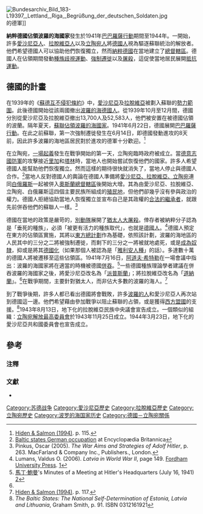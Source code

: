 {{Campaignbox Leningrad and Baltics 1941-1944}}
[[File:Bundesarchiv_Bild_183-L19397,_Lettland,_Riga,_Begrüßung_der_deutschen_Soldaten.jpg|thumb]]的德軍]]

'''納粹德國佔領波羅的海國家'''發生於1941年[[巴巴羅薩行動|巴巴羅薩行動]]期間至1944年。一開始，許多[[愛沙尼亞人|愛沙尼亞人]]、[[拉脫維亞人|拉脫維亞人]]以及[[立陶宛人|立陶宛人]]將[[德國人|德國人]]視為驅逐蘇聯統治的解放者。他們希望德國人可以協助他們恢復獨立，然而[[納粹德國|納粹德國]]在當地建立了[[總督轄區|總督轄區]]。德國人在佔領期間發動[[歧視|種族歧視運動]]、[[強制遷徙|強制遷徙]]以及[[屠殺|屠殺]]，這促使當地居民展開[[抵抗運動|抵抗運動]]。{{Citation needed|reason=This claim needs a reliable source; Nazis ARE still seen as liberators in Estonia because they fought back against the communists and bolshevik jews who had already started to destroy Estonian national spirit (by deporting native people to Siberia and GULAG concentration camps (which were built in the 1920s already)). Original documents of the extremely detailed plans how the communists and the Bolshevik Jews needed to carry out the annihilation of Baltic states are in the National Archives and Records Administration - hint by the Urb brothers - http://kanal2.ee/vaatasaateid/Stereo?videoid=10144|date=December 2013}}

==德國的計畫==
在1939年的《[[蘇德互不侵犯條約|蘇德互不侵犯條約]]》中，[[愛沙尼亞|愛沙尼亞]]及[[拉脫維亞|拉脫維亞]]被劃入蘇聯的[[勢力範圍|勢力範圍]]。此後德國開始從該兩國撤出[[波羅的海德國人|波羅的海德國人]]。從1939年10月至12月間，德國分別從愛沙尼亞及拉脫維亞撤出13,700人及52,583人，他們被安置在被德國佔領的波蘭。隔年夏天，[[蘇聯佔領波羅的海國家|蘇聯佔領波羅的海國家]]。1941年6月22日，德國展開[[巴巴羅薩行動|巴巴羅薩行動]]。在此之前蘇聯{{Link-en|在波羅的海國家展開蘇維埃化|Sovietization of the Baltic states}}，第一次強制遷徙發生在6月14日，即德國發動進攻的8天前，因此許多波羅的海地區居民對於進攻的德軍十分歡迎。<ref name="Salmon_d1">[[#HidenSalmon1994|Hiden & Salmon (1994)]]. p. 115.</ref>

在立陶宛，[[立陶宛六月起義|一場起義]]發生在戰爭開始的第一天，立陶宛臨時政府被成立。當[[德意志國防軍|德意志國防軍]]的攻擊接近[[里加|里加]]和[[塔林|塔林]]時，當地人也開始嘗試恢復他們的國家。許多人希望德國人能幫助他們恢復獨立。然而這樣的期待很快就消失了，當地人停止與德國人合作。<ref name="britannica">[http://www.britannica.com/eb/article-37264/Baltic-states Baltic states German occupation] {{Wayback|url=http://www.britannica.com/eb/article-37264/Baltic-states |date=20080611102707 }} at Encyclopædia Britannica</ref>當地人反對德國人的輿論在德國人準備將[[波羅的海國家|愛沙尼亞、拉脫維亞、立陶宛]]連同[[白俄羅斯|白俄羅斯]]一起被併入[[奧斯蘭總督轄區|奧斯蘭總督轄區]]後開始大增。其為由愛沙尼亞、拉脫維亞、立陶宛、白俄羅斯這四個主要民族所組成的[[殖民地|殖民地]]，但他們卻幾乎沒有參與政治的權力。德國人拒絕協助當地人恢復獨立並宣布自己是其政權的[[國家繼承|合法的繼承者]]，就跟先前併吞他們的蘇聯人一樣。<ref>Pinkus, Oscar (2005). ''The War Aims and Strategies of Adolf Hitler'', p. 263. MacFarland & Company Inc., Publishers., London.</ref>

德國在當地的政策是嚴苛的，[[別動隊|別動隊]]展開了[[猶太人大屠殺|猶太人大屠殺]]。倖存者被納粹分子認為是「垂死的種族」，必須「被更有活力的種族取代」，也就是[[德國人|德國人]]。<ref name="Lumans">Lumans, Valdus O. (2006). ''Latvia in World War II'', page 149. [[Fordham_University_Press|Fordham University Press]]. [http://books.google.nl/books?id=IPv1gjLhtZ4C&pg=PA149&dq=peipusland&hl=nl&ei=8Eg5TMiRMYqQjAeK97WABA&sa=X&oi=book_result&ct=result&resnum=3&ved=0CDEQ6AEwAg#v=onepage&q=peipusland&f=false]</ref>德國人預定在東方的佔領區實施{{Link-en|定居殖民主義|Settler colonialism}}，其將以[[東方總計劃|東方總計劃]]作為基礎，依照該計劃，波羅的海地區的人民其中的三分之二將被強制遷徙，而剩下的三分之一將被就地處死，或是[[奴隸制度|成為奴隸]]，抑或是將其[[德國化|德國化]]（如果那個人被認為是「[[雅利安人種|雅利安人種]]」的話）。多達數十萬的德國人將被遷移至這些佔領區。1941年7月16日，[[阿道夫·希特勒|阿道夫·希特勒]]在一場會議中指出：波羅的海國家將在適當的時機被德國[[併吞|併吞]]。<ref>[[馬丁·鮑曼|馬丁·鮑曼]]'s Minutes of a Meeting at Hitler's Headquarters (July 16, 1941) [http://germanhistorydocs.ghi-dc.org/docpage.cfm?docpage_id=2289]</ref>一些德國種族理論學者建議在併吞波羅的海國家之後，將愛沙尼亞改名為「[[楚德湖|派普斯蘭]]」；將拉脫維亞改名為「[[道加瓦河|道納蘭]]」。<ref name="Lumans" />在戰爭期間，{{Link-en|德國的種族政策|Racial policy of Nazi Germany}}主要針對猶太人，而非佔大多數的波羅的海人。<ref name="Salmon_d2">[[#HidenSalmon1994|Hiden & Salmon (1994)]]. p. 117.</ref>

到了戰爭後期，許多人都已看出德國將會戰敗，許多[[波羅的人|波羅的人]]和愛沙尼亞人再次站到德國這一邊。他們希望藉由參加戰爭以阻止蘇聯的占領，或是獲得[[同盟國_(第二次世界大戰)|西方盟國]]的支援。<ref name="smith">''The Baltic States: The National Self-Determination of Estonia, Latvia and Lithuania'', Graham Smith, p. 91. ISBN 0312161921</ref>1943年8月13日，地下化的拉脫維亞民族中央議會宣告成立。一個類似的組織：[[立陶宛解放最高委員會|立陶宛解放最高委員會]]於1943年11月25日成立。1944年3月23日，地下化的愛沙尼亞共和國委員會也宣告成立。

==參考==

===注釋===
{{reflist|2}}

===文獻 ===
{{Refbegin}}
*{{cite book |last1=Hiden |first1=Johan |last2=Salmon |first2=Patrick |title= The Baltic Nations and Europe |url=https://archive.org/details/balticnationseur00hide |edition=Revised |year=1994 |origyear=1991 |publisher=Longman |location=Harlow, England |isbn=0-582-25650-X |quote= |ref=HidenSalmon1994}}
{{Refend}}

{{World War II}}

{{DEFAULTSORT:Occupation Of The Baltic Republics By Nazi Germany}}
[[Category:苏德战争|Category:苏德战争]]
[[Category:愛沙尼亞歷史|Category:愛沙尼亞歷史]]
[[Category:拉脫維亞歷史|Category:拉脫維亞歷史]]
[[Category:立陶宛歷史|Category:立陶宛歷史]]
[[Category:波罗的海国家历史|Category:波罗的海国家历史]]
[[Category:德國－立陶宛關係|Category:德國－立陶宛關係]]